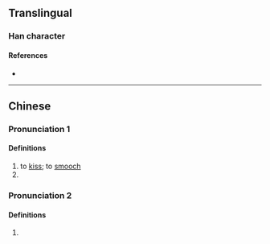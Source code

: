 {{character info/new}}
==Translingual==

===Han character===
{{Han char|rn=30|rad=口|as=08|sn=11|four=64047|canj=REDE|ids=⿰口波}}

====References====
* {{Han ref|kx=0196.261|hdz=10646.030|uh=5575|ud=21877|bh=D471|bd=54385}}

----

==Chinese==
{{zh-forms}}

<!--|c=bo1===References===* {{R:yue:Hanzi}}-->
{{attention|zh|Which section(s) do c=bo1 belong to?}}

===Pronunciation 1===
{{zh-pron
|m=bō
|cat=v
}}

====Definitions====
{{zh-hanzi}}

# to [[kiss]]; to [[smooch]]
# {{n-g|An onomatopoeia.}}

===Pronunciation 2===
{{zh-pron
|m=bo
|cat=
}}
{{rfp|zh}}

====Definitions====
{{zh-hanzi}}

# {{defn|zh}}